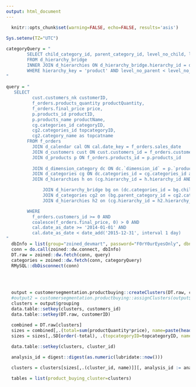 ```yaml
---
output: html_document
---
```

<!--
%\VignetteEngine{knitr}
%\VignetteIndexEntry{}
%\VignetteDepends{<your_package_name>}
-->

```r
  knitr::opts_chunk$set(warning=FALSE, echo=FALSE, results='asis')
```



```r

Sys.setenv(TZ="UTC")
  
categoryQuery = "
        SELECT child_category_id, parent_category_id, level_no_child, level_no_parent 
        FROM d_hierarchy_bridge 
        INNER JOIN d_hierarchies ON d_hierarchy_bridge.hierarchy_id = d_hierarchies.hierarchy_id 
        WHERE hierarchy_key = 'product' AND level_no_parent < level_no_child
"
  
query = "
   SELECT 
          cust.customers_nk customerID, 
          f_orders.products_quantity productQuantity,
          f_orders.final_price price,
          p.products_id productID, 
          p.products_name productName, 
          cg.categories_id categoryID,
          cg2.categories_id topcategoryID,
          cg2.category_name as topcatname
        FROM f_orders 
          JOIN d_calendar cal ON cal.date_key = f_orders.sales_date 
          JOIN d_customers cust ON cust.customers_id = f_orders.customers_id 
          JOIN d_products p ON f_orders.products_id = p.products_id 
          
          JOIN d_dimension_category dc ON dc.`dimension_id` = p.`products_id` 
          JOIN d_categories cg ON dc.categories_id = cg.categories_id and dc.hierarchy_id = cg.hierarchy_id 
          JOIN d_hierarchies h on (cg.hierarchy_id = h.hierarchy_id AND h.hierarchy_key = 'product')  

    		  JOIN d_hierarchy_bridge bg on (dc.categories_id = bg.child_category_id and dc.hierarchy_id = bg.hierarchy_id AND bg.level_no_parent = 1)
    		  JOIN d_categories cg2 on (bg.parent_category_id = cg2.categories_id and bg.hierarchy_id = cg2.hierarchy_id)
    		  JOIN d_hierarchies h2 on (cg.hierarchy_id = h2.hierarchy_id and h2.hierarchy_key = 'product')

        WHERE 
          f_orders.customers_id >= 0 AND 
          coalesce(f_orders.final_price, 0) > 0 AND 
          cal.date_as_date >= '2014-01-01' AND 
          cal.date_as_date < date_add('2015-12-31', interval 1 day)
"
  dbInfo = list(group="zoined_devmart", password="F0rY0urEyesOnly", dbname="dev_boulevarddw")
  conn = do.call(zoined::dw.connect, dbInfo)
  DT.raw = zoined::dw.fetch(conn, query)
  categories = zoined::dw.fetch(conn, categoryQuery)
  RMySQL::dbDisconnect(conn)
  
 
  
```

```r
  output = customersegmentation.productbuying::createClusters(DT.raw, categories, ks=5:7, nThreads=1)
  #output2 = customersegmentation.productbuying::assignClusters(output$prototypes, DT.raw, categories)
  clusters = output$grouping
  data.table::setkey(clusters, customers_id)
  data.table::setkey(DT.raw, customerID)
  
  combined = DT.raw[clusters]    
  sizes = combined[,.(total=sum(productQuantity*price), name=paste(head(topcatname,1), cluster_id)),keyby=.(cluster_id, topcategoryID)]
  sizes = sizes[,.SD[order(-total), .(topcategoryID=topcategoryID, name=name, total=total, part=total/sum(.SD[,total]))][1], keyby=cluster_id]

  data.table::setkey(clusters, cluster_id)

  analysis_id = digest::digest(as.numeric(lubridate::now()))

  clusters = clusters[sizes[,.(cluster_id, name)]][, analysis_id := analysis_id][, cluster_char := cluster_id]
  
  tables = list(product_buying_cluster=clusters)
    
```


